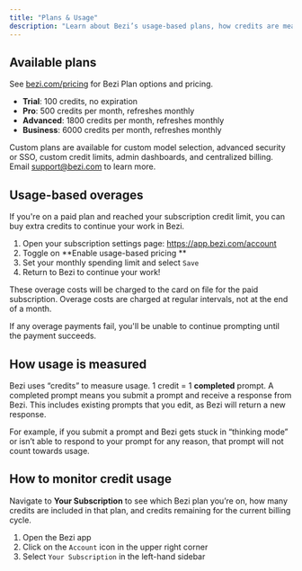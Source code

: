 ```yaml
---
title: "Plans & Usage"
description: "Learn about Bezi’s usage-based plans, how credits are measured, and how to monitor usage during the month"
---
```


## Available plans

See [bezi.com/pricing](https://www.bezi.com/pricing) for Bezi Plan options and pricing.

- **Trial**: 100 credits, no expiration
- **Pro**: 500 credits per month, refreshes monthly
- **Advanced**: 1800 credits per month, refreshes monthly
- **Business**: 6000 credits per month, refreshes monthly

Custom plans are available for custom model selection, advanced security or SSO, custom credit limits, admin dashboards, and centralized billing. Email [support@bezi.com](mailto:support@bezi.com) to learn more.

## Usage-based overages

If you're on a paid plan and reached your subscription credit limit, you can buy extra credits to continue your work in Bezi. 

1. Open your subscription settings page:  https://app.bezi.com/account
2. Toggle on **Enable usage-based pricing **
3. Set your monthly spending limit and select `Save`
4. Return to Bezi to continue your work\! 

These overage costs will be charged to the card on file for the paid subscription. Overage costs are charged at regular intervals, not at the end of a month. 

If any overage payments fail, you'll be unable to continue prompting until the payment succeeds. 

## How usage is measured

Bezi uses “credits” to measure usage. 1 credit = 1 **completed** prompt. A completed prompt means you submit a prompt and receive a response from Bezi. This includes existing prompts that you edit, as Bezi will return a new response.

For example, if you submit a prompt and Bezi gets stuck in “thinking mode” or isn’t able to respond to your prompt for any reason, that prompt will not count towards usage.

## How to monitor credit usage

Navigate to **Your Subscription** to see which Bezi plan you’re on, how many credits are included in that plan, and credits remaining for the current billing cycle.

1. Open the Bezi app
2. Click on the `Account` icon in the upper right corner
3. Select `Your Subscription` in the left-hand sidebar